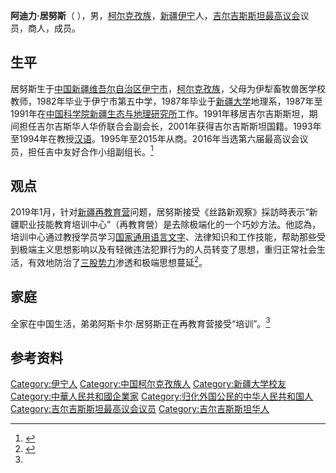 '''阿迪力·居努斯'''（{{lang-ky|Жунус уулу Адыл}}  {{bd|1963年|5月15日||}}），男，[[柯尔克孜族|柯尔克孜族]]，[[新疆|新疆]][[伊宁|伊宁]]人，[[吉尔吉斯斯坦|吉尔吉斯斯坦]][[最高议会_(吉尔吉斯斯坦)|最高议会]]议员，商人，{{le|共和国-故乡党|Respublika–Ata Zhurt}}成员。

== 生平 ==
居努斯生于[[中国|中国]][[新疆维吾尔自治区|新疆维吾尔自治区]][[伊宁市|伊宁市]]，[[柯尔克孜族|柯尔克孜族]]，父母为伊犁畜牧兽医学校教师，1982年毕业于伊宁市第五中学，1987年毕业于[[新疆大学|新疆大学]]地理系，1987年至1991年在[[中国科学院|中国科学院]][[中国科学院新疆生态与地理研究所|新疆生态与地理研究所]]工作。1991年移居吉尔吉斯斯坦，期间担任吉尔吉斯华人华侨联合会副会长，2001年获得吉尔吉斯斯坦国籍。1993年至1994年在{{le|比什凯克人文大学|Bishkek Humanities University|比什凯克人文语言学院}}教授[[汉语|汉语]]。1995年至2015年从商。2016年当选第六届最高议会议员，担任吉中友好合作小组副组长。<ref>{{cite web |title=Жунус уулу Адыл |url=http://www.kenesh.kg/ky/deputy/show/78/zhunus-uulu-adil |website=Jogorku Kenesh of the Kyrgyz Republic |accessdate=2020-07-14 |archive-date=2021-01-19 |archive-url=https://web.archive.org/web/20210119123650/http://kenesh.kg/ky/deputy/show/78/zhunus-uulu-adil |dead-url=no }}</ref>

==观点==
2019年1月，针对[[新疆再教育营|新疆再教育营]]问题，居努斯接受《丝路新观察》採訪時表示“新疆职业技能教育培训中心”（再教育營）是去除极端化的一个巧妙方法。他認為，培训中心通过教授学员学习[[簡體中文|国家通用语言文字]]、法律知识和工作技能，帮助那些受到极端主义思想影响以及有轻微违法犯罪行为的人员转变了思想，重归正常社会生活，有效地防治了[[三股势力|三股势力]]渗透和极端思想蔓延<ref name=slxgc>{{citeweb|url=http://www.siluxgc.com/epaper/slxgc/20190116/FLASH/index.html|title=吉國國會議員：培训中心是新疆预防极端主义的妙方|work=絲路新觀察第158期02版|accessdate=2019-01-16|archive-date=2020-11-05|archive-url=https://web.archive.org/web/20201105104200/http://www.siluxgc.com/epaper/slxgc/20190116/FLASH/index.html|dead-url=no}}</ref>。

== 家庭 ==
全家在中国生活，弟弟阿斯卡尔·居努斯正在再教育营接受“培训”。<ref name=slxgc/>

== 参考资料 ==
{{reflist}}

{{Authority control}}
{{DEFAULTSORT:}}
[[Category:伊宁人|Category:伊宁人]]
[[Category:中国柯尔克孜族人|Category:中国柯尔克孜族人]]
[[Category:新疆大学校友|Category:新疆大学校友]]
[[Category:中華人民共和國企業家|Category:中華人民共和國企業家]]
[[Category:归化外国公民的中华人民共和国人|Category:归化外国公民的中华人民共和国人]]
[[Category:吉尔吉斯斯坦最高议会议员|Category:吉尔吉斯斯坦最高议会议员]]
[[Category:吉尔吉斯斯坦华人|Category:吉尔吉斯斯坦华人]]